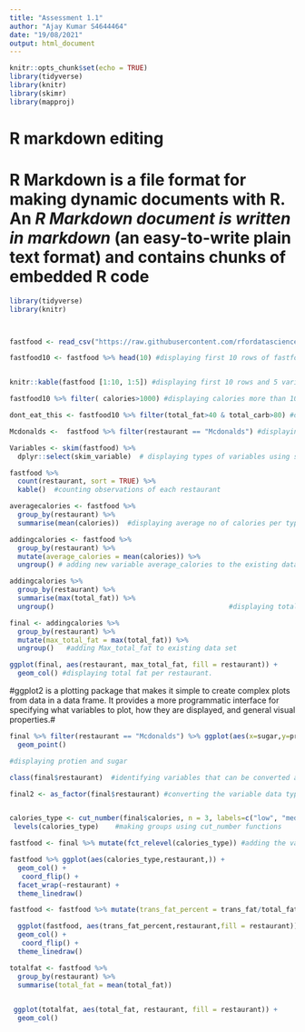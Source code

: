 ```yaml
---
title: "Assessment 1.1"
author: "Ajay Kumar S4644464"
date: "19/08/2021"
output: html_document
---
```


```r
knitr::opts_chunk$set(echo = TRUE)
library(tidyverse)
library(knitr)
library(skimr)
library(mapproj)
```


# R markdown editing#


# **R Markdown is a file format for making dynamic documents with R.** An *R Markdown document is written in markdown* (an easy-to-write plain text format) and contains chunks of embedded R code#

```r
library(tidyverse)
library(knitr)



fastfood <- read_csv("https://raw.githubusercontent.com/rfordatascience/tidytuesday/master/data/2018/2018-09-04/fastfood_calories.csv") #assigning variable fastfood
```

```r

fastfood10 <- fastfood %>% head(10) #displaying first 10 rows of fastfood. 


knitr::kable(fastfood [1:10, 1:5]) #displaying first 10 rows and 5 variables

fastfood10 %>% filter( calories>1000) #displaying calories more than 1000

dont_eat_this <- fastfood10 %>% filter(total_fat>40 & total_carb>80) #displaying the observations with total fat > 40 and total_card>80 and assigned to variable dont_eat_this
```

```r

Mcdonalds <-  fastfood %>% filter(restaurant == "Mcdonalds") #displaying restaurant Mcdonalds

```


```r

Variables <- skim(fastfood) %>%
  dplyr::select(skim_variable)  # displaying types of variables using skim
```

```r
fastfood %>%
  count(restaurant, sort = TRUE) %>%
  kable()  #counting observations of each restaurant
```

```r
averagecalories <- fastfood %>%
  group_by(restaurant) %>%
  summarise(mean(calories))  #displaying average no of calories per type of restaurant

```

```r
addingcalories <- fastfood %>%
  group_by(restaurant) %>%
  mutate(average_calories = mean(calories)) %>%
  ungroup() # adding new variable average_calories to the existing data set
```

```r
addingcalories %>% 
  group_by(restaurant) %>% 
  summarise(max(total_fat)) %>%
  ungroup()                                           #displaying total fat per each type of restaurant

```

```r
final <- addingcalories %>%
  group_by(restaurant) %>%
  mutate(max_total_fat = max(total_fat)) %>%  
  ungroup()   #adding Max_total_fat to existing data set
```

```r

ggplot(final, aes(restaurant, max_total_fat, fill = restaurant)) +
  geom_col() #displaying total fat per restaurant.

```

#ggplot2 is a plotting package that makes it simple to create complex plots from data in a data frame. It provides a more programmatic interface for specifying what variables to plot, how they are displayed, and general visual properties.#


```r

final %>% filter(restaurant == "Mcdonalds") %>% ggplot(aes(x=sugar,y=protein, colour = restaurant, size = sugar)) +
  geom_point()

#displaying protien and sugar 


```

```r
class(final$restaurant)  #identifying variables that can be converted as facotrs

final2 <- as_factor(final$restaurant) #converting the variable data type


calories_type <- cut_number(final$calories, n = 3, labels=c("low", "med", "high")) 
 levels(calories_type)    #making groups using cut_number functions

fastfood <- final %>% mutate(fct_relevel(calories_type)) #adding the variable to data type

```


```r

 
fastfood %>% ggplot(aes(calories_type,restaurant,)) +
  geom_col() +
   coord_flip() +
  facet_wrap(~restaurant) +
  theme_linedraw()

```


```r
fastfood <- fastfood %>% mutate(trans_fat_percent = trans_fat/total_fat * 100)


```

```r
 
  ggplot(fastfood, aes(trans_fat_percent,restaurant,fill = restaurant)) + 
  geom_col() +
   coord_flip() +
  theme_linedraw()

```

```r
totalfat <- fastfood %>%
  group_by(restaurant) %>%
  summarise(total_fat = mean(total_fat))
  

```

```r
 ggplot(totalfat, aes(total_fat, restaurant, fill = restaurant)) +
  geom_col()

```


